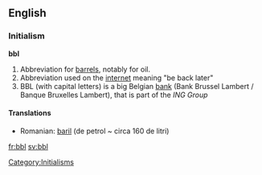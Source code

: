 ==English==

===Initialism===
'''bbl'''

# Abbreviation for [[barrel]]s, notably for oil.
# Abbreviation used on the [[internet]] meaning "be back later"
# BBL (with capital letters) is a big Belgian [[bank]] (Bank Brussel Lambert / Banque Bruxelles Lambert), that is part of the ''ING Group''

====Translations====
{{trans-top|abbreviation for "barrels"}}

{{trans-mid}}
* Romanian: [[baril]] (de petrol ~ circa 160 de litri)
{{trans-bottom}}

[[Category:Initialisms]]

[[fr:bbl]]
[[sv:bbl]]